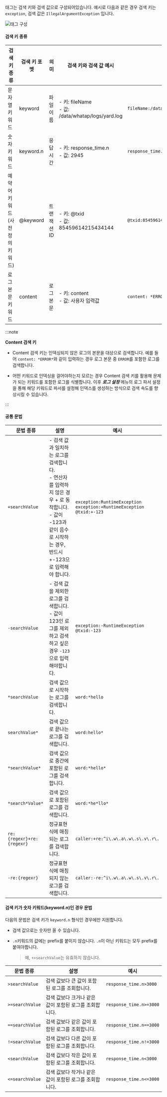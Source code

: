 태그는 검색 키와 검색 값으로 구성되어있습니다. 예시로 다음과 같은 경우 검색 키는 `exception`, 검색 값은 `IllegalArgumentException` 입니다.

![태그 구성](/img/log-filter-comp.png)

#### 검색 키 종류

| 검색 키 종류                         | 검색 키 포멧 | 의미        | 검색 키와 검색 값 예시 | 검색 예시                             |
| ------------------------------------ | ------------ | ----------- | --------------- | -------------------------- |
| 문자열 키워드                        | keyword      | 파일 이름   | - 키: fileName<br/> - 값: /data/whatap/logs/yard.log | `fileName:/data/whatap/logs/yard.log` |
| 숫자 키워드                          | keyword.n    | 응답시간    | - 키: response_time.n<br/> - 값: 2945                       | `response_time.n>=2945`               |
| 예약어 키워드<br/>(사전 정의 키워드) | @keyword     | 트랜잭션 ID | - 키: @txid<br/> - 값: 85459614215434144          | `@txid:85459614215434144`             |
| 로그 본문 키워드                     | content      | 로그 본문   | - 키: content<br/> - 값: 사용자 입력값              | `content: *ERROR*`                    |

:::note

**Content 검색 키**

* Content 검색 키는 인덱싱되지 않은 로그의 본문을 대상으로 검색합니다. 예를 들어 `content: *ERROR*`와 같이 입력하는 경우 로그 본문 중 `ERROR`를 포함한 로그를 검색합니다. 

* 어떤 키워드로 인덱싱을 걸어야하는지 모르는 경우 Content 검색 키를 활용해 문제가 되는 키워드를 포함한 로그를 식별합니다. 이후 ***로그 설정*** 메뉴의 로그 파서 설정을 통해 해당 키워드로 파서를 설정해 인덱스를 생성하는 방식으로 검색 속도를 향상시킬 수 있습니다.

:::

#### 공통 문법

|문법 종류|설명|예시|
|---|---|---|
|`+searchValue`| - 검색 값과 일치하는 로그를 검색합니다.<br/> - 연산자를 입력하지 않은 경우 + 로 동작합니다.<br/> - 값이 -123과 같이 음수로 시작하는 경우, 반드시 +-123으로 입력해야 합니다.|`exception:RuntimeException` <br/> `exception:+RuntimeException`<br/>`@txid:+-123`|
|`-searchValue`| - 검색 값을 제외한 로그를 검색합니다.<br/> - 값이 123인 로그를 제외하고 검색하고 싶은 경우 `-123`으로 입력해야합니다. |	`exception:-RuntimeException`<br/> `@txid:-123`|
|`*searchValue`|검색 값으로 시작하는 로그를 검색합니다.|`word:*hello`|
|`searchValue*`	|검색 값으로 끝나는 로그를 검색합니다.|`word:hello*`|
|`*searchValue*`|	검색 값으로 중간에 포함된 로그를 검색합니다.|`word:*hello*`|
|`*search*Value*`|	검색 값으로 포함된 로그를 검색합니다.|`word:*he*llo*`|
|`re:{regexr}+re:{regexr}`|정규표현식에 매칭되는 로그를 검색합니다.|`caller:+re:^i\.w\.a\.w\.s\.v\.r\.`|
|`-re:{regexr}`|정규표현식에 매칭되지 않는 로그를 검색합니다.|`caller:-re:^i\.w\.a\.w\.s\.v\.r\.`|

#### 검색 키가 숫자 키워드(keyword.n)인 경우 문법

다음의 문법은 검색 키가 `keyword.n` 형식인 경우에만 지원합니다.

* 검색 값으로는 숫자만 올 수 있습니다.

* `.n`키워드의 값에는 prefix를 붙이지 않습니다. `.n`이 아닌 키워드는 모두 prefix를 붙여야합니다.

  > 예, `+>searchValue`는 유효하지 않습니다.

| 문법 종류       | 설명                                                   | 예시                    |
| --------------- | ------------------------------------------------------ | ----------------------- |
| `>searchValue`  | 검색 값보다 큰 값이 포함된 로그를 조회합니다.          | `response_time.n>3000`  |
| `>=searchValue` | 검색 값보다 크거나 같은 값이 포함된 로그를 조회합니다. | `response_time.n>=3000` |
| `==searchValue` | 검색 값보다 같은 값이 포함된 로그를 조회합니다.        | `response_time.n==3000` |
| `!=searchValue` | 검색 값보다 다른 값이 포함된 로그를 조회합니다.        | `response_time.n!=3000` |
| `<searchValue`  | 검색 값보다 작은 값이 포함된 로그를 조회합니다.        | `response_time.n<3000`  |
| `<=searchValue` | 검색 값보다 작거나 같은 값이 포함된 로그를 조회합니다. | `response_time.n<=3000` |